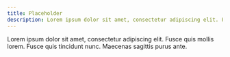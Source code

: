 ```yaml
---
title: Placeholder
description: Lorem ipsum dolor sit amet, consectetur adipiscing elit. Fusce quis mollis lorem. Fusce quis tincidunt nunc. Maecenas sagittis purus ante.
---
```


Lorem ipsum dolor sit amet, consectetur adipiscing elit. Fusce quis mollis lorem. Fusce quis tincidunt nunc. Maecenas sagittis purus ante.
